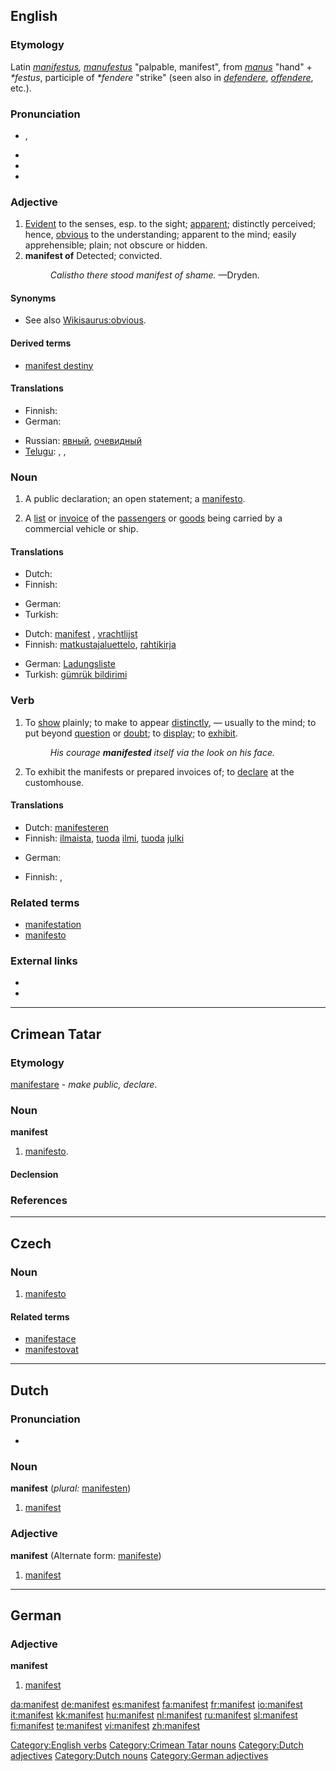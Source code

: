 {{also|Manifest}}
==English==
{{webster 1913}}

===Etymology===
Latin ''[[manifestus]], [[manufestus]]'' "palpable, manifest", from ''[[manus]]'' "hand" + ''*festus'', participle of ''*fendere'' "strike" (seen also in ''[[defendere]]'', ''[[offendere]]'', etc.).

===Pronunciation===
* {{IPA|/ˈmænɪˌfɛst/}}, {{SAMPA|/"m{nI%fEst/}}
* {{audio|en-us-manifest.ogg|Audio (US)}}
* {{hyphenation|man|i|fest}}
* {{rhymes|ɛst}}

===Adjective===
{{en-adj}}

# [[Evident]] to the senses, esp. to the sight; [[apparent]]; distinctly perceived; hence, [[obvious]] to the understanding; apparent to the mind; easily apprehensible; plain; not obscure or hidden.
# '''manifest of''' {{rare}} Detected; convicted.
#: ''Calistho there stood manifest of shame.'' —Dryden.
<!-- definitions above and below mainly from Webster 1913 -->

====Synonyms====
* See also [[Wikisaurus:obvious]].

====Derived terms====
* [[manifest destiny]]

====Translations====
{{trans-top|evident to the senses, esp. to the sight; apparent}}
* Finnish: {{t+|fi|ilmeinen}}
* German: {{t+|de|manifest}}
{{trans-mid}}
* Russian: [[явный]], [[очевидный]]
* [[Telugu]]: {{t|te|వ్యక్తము|tr=vyaktamu|sc=Telu}}, {{t|te|విదితము|tr=viditamu|sc=Telu}}, {{t|te|గోచరము|tr=gOcharamu|sc=Telu}}
{{trans-bottom}}

{{trans-top|detected; convicted}}
{{trans-mid}}
{{trans-bottom}}

===Noun===
{{en-noun}}

# {{obsolete}} A public declaration; an open statement; a [[manifesto]].
# A [[list]] or [[invoice]] of the [[passengers]] or [[goods]] being carried by a commercial vehicle or ship.

====Translations====
{{trans-top|''(obsolete)'' A public declaration; an open statement; a [[manifesto]]}}
* Dutch: {{t+|nl|manifest|n}}
* Finnish: {{t+|fi|manifesti}}
{{trans-mid}}
* German: {{t+|de|Manifest|f}}
* Turkish: {{t+|tr|manifesto}}
{{trans-bottom}}

{{trans-top|a list or invoice of the passengers or goods being carried by a commercial vehicle or ship}}
* Dutch: [[manifest]] {{f}}, [[vrachtlijst]] {{f}}
* Finnish: [[matkustajaluettelo]], [[rahtikirja]]
{{trans-mid}}
* German: [[Ladungsliste]] {{f}}
* Turkish: [[gümrük bildirimi]]
{{trans-bottom}}

===Verb===
{{en-verb}}

# To [[show]] plainly; to make to appear [[distinctly]], — usually to the mind; to put beyond [[question]] or [[doubt]]; to [[display]]; to [[exhibit]].
#: ''His courage '''manifested''' itself via the look on his face.''
# To exhibit the manifests or prepared invoices of; to [[declare]] at the customhouse.

====Translations====
{{trans-top|To show plainly; to make to appear distinctly}}
* Dutch: [[manifesteren]]
* Finnish: [[ilmaista]], [[tuoda]] [[ilmi]], [[tuoda]] [[julki]]
{{trans-mid}}
* German: {{t+|de|manifestieren}}
{{trans-bottom}}

{{trans-top|To exhibit the manifests or prepared invoices of; to declare at the customhouse}}
* Finnish: {{t+|fi|selvittää}}, {{t+|fi|ilmoittaa}}
{{trans-mid}}
{{trans-bottom}}

===Related terms===
* [[manifestation]]
* [[manifesto]]

===External links===
* {{R:Webster 1913}}
* {{R:Century 1911}}

[[Category:English verbs]]

----

==Crimean Tatar==

===Etymology===
{{etyl|la|crh}} [[manifestare#Latin|manifestare]] - ''make public, declare''.

===Noun===
'''manifest'''

# [[manifesto]].

====Declension====
{{crh-latin-noun|niñ|ke|ni|te|ten}}

===References===
{{R:Useinov-Mireev 2002}}

[[Category:Crimean Tatar nouns]]

----

==Czech==

===Noun===
{{cs-noun|g=m}}

# [[manifesto]]

====Related terms====
* [[manifestace]] {{f}}
* [[manifestovat]]

----

==Dutch==

===Pronunciation===
* {{audio|Nl-manifest.ogg|audio}}

===Noun===
'''manifest''' (''plural:'' [[manifesten]])

# [[manifest#English|manifest]]

===Adjective===
'''manifest''' (Alternate form: [[manifeste]])

# [[manifest#English|manifest]]

[[Category:Dutch adjectives]]
[[Category:Dutch nouns]]

----

==German==

===Adjective===
'''manifest'''

# [[manifest#English|manifest]]

[[Category:German adjectives]]

[[da:manifest]]
[[de:manifest]]
[[es:manifest]]
[[fa:manifest]]
[[fr:manifest]]
[[io:manifest]]
[[it:manifest]]
[[kk:manifest]]
[[hu:manifest]]
[[nl:manifest]]
[[ru:manifest]]
[[sl:manifest]]
[[fi:manifest]]
[[te:manifest]]
[[vi:manifest]]
[[zh:manifest]]